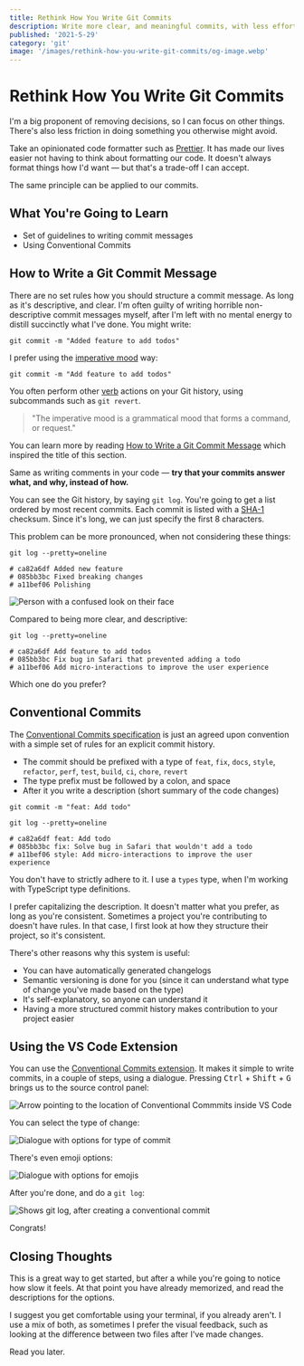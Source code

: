 ```yaml
---
title: Rethink How You Write Git Commits
description: Write more clear, and meaningful commits, with less effort
published: '2021-5-29'
category: 'git'
image: '/images/rethink-how-you-write-git-commits/og-image.webp'
---
```


# Rethink How You Write Git Commits

I'm a big proponent of removing decisions, so I can focus on other things. There's also less friction in doing something you otherwise might avoid.

Take an opinionated code formatter such as [Prettier](https://prettier.io/). It has made our lives easier not having to think about formatting our code. It doesn't always format things how I'd want — but that's a trade-off I can accept.

The same principle can be applied to our commits.

## What You're Going to Learn

- Set of guidelines to writing commit messages
- Using Conventional Commits

## How to Write a Git Commit Message

There are no set rules how you should structure a commit message. As long as it's descriptive, and clear. I'm often guilty of writing horrible non-descriptive commit messages myself, after I'm left with no mental energy to distill succinctly what I've done. You might write:

```shell:terminal
git commit -m "Added feature to add todos"
```

I prefer using the [imperative mood](https://en.wikipedia.org/wiki/Imperative_mood) way:

```shell:terminal
git commit -m "Add feature to add todos"
```

You often perform other [verb](https://en.wikipedia.org/wiki/Verb) actions on your Git history, using subcommands such as `git revert`.

> "The imperative mood is a grammatical mood that forms a command, or request."

You can learn more by reading [How to Write a Git Commit Message](https://chris.beams.io/posts/git-commit/) which inspired the title of this section.

Same as writing comments in your code — **try that your commits answer what, and why, instead of how.**

You can see the Git history, by saying `git log`. You're going to get a list ordered by most recent commits. Each commit is listed with a [SHA-1](https://en.wikipedia.org/wiki/SHA-1) checksum. Since it's long, we can just specify the first 8 characters.

This problem can be more pronounced, when not considering these things:

```shell:terminal
git log --pretty=oneline

# ca82a6df Added new feature
# 085bb3bc Fixed breaking changes
# a11bef06 Polishing
```

<Image
  height={247}
  width={270}
  src="/images/rethink-how-you-write-git-commits/confused.webp"
  alt="Person with a confused look on their face"
  inline={true}
/>

Compared to being more clear, and descriptive:

```shell:terminal
git log --pretty=oneline

# ca82a6df Add feature to add todos
# 085bb3bc Fix bug in Safari that prevented adding a todo
# a11bef06 Add micro-interactions to improve the user experience
```

Which one do you prefer?

## Conventional Commits

The [Conventional Commits specification](https://www.conventionalcommits.org/en/v1.0.0/) is just an agreed upon convention with a simple set of rules for an explicit commit history.

- The commit should be prefixed with a type of `feat`, `fix`, `docs`, `style`, `refactor`, `perf`, `test`, `build`, `ci`, `chore`, `revert`
- The type prefix must be followed by a colon, and space
- After it you write a description (short summary of the code changes)

```shell:terminal
git commit -m "feat: Add todo"
```

```shell:terminal
git log --pretty=oneline

# ca82a6df feat: Add todo
# 085bb3bc fix: Solve bug in Safari that wouldn't add a todo
# a11bef06 style: Add micro-interactions to improve the user experience
```

You don't have to strictly adhere to it. I use a `types` type, when I'm working with TypeScript type definitions.

I prefer capitalizing the description. It doesn't matter what you prefer, as long as you're consistent. Sometimes a project you're contributing to doesn't have rules. In that case, I first look at how they structure their project, so it's consistent.

There's other reasons why this system is useful:

- You can have automatically generated changelogs
- Semantic versioning is done for you (since it can understand what type of change you've made based on the type)
- It's self-explanatory, so anyone can understand it
- Having a more structured commit history makes contribution to your project easier

## Using the VS Code Extension

You can use the [Conventional Commits extension](https://marketplace.visualstudio.com/items?itemName=vivaxy.vscode-conventional-commits). It makes it simple to write commits, in a couple of steps, using a dialogue. Pressing <kbd>Ctrl</kbd> + <kbd>Shift</kbd> + <kbd>G</kbd> brings us to the source control panel:

<Image
  height={163}
  width={368}
  src="/images/rethink-how-you-write-git-commits/git.png"
  alt="Arrow pointing to the location of Conventional Commmits inside VS Code"
  inline={true}
/>

You can select the type of change:

<Image
  height={388}
  width={678}
  src="/images/rethink-how-you-write-git-commits/options.png"
  alt="Dialogue with options for type of commit"
/>

There's even emoji options:

<Image
  height={389}
  width={686}
  src="/images/rethink-how-you-write-git-commits/gitmoji.png"
  alt="Dialogue with options for emojis"
/>

After you're done, and do a `git log`:

<Image
  height={188}
  width={678}
  src="/images/rethink-how-you-write-git-commits/commit.png"
  alt="Shows git log, after creating a conventional commit"
/>

Congrats!

## Closing Thoughts

This is a great way to get started, but after a while you're going to notice how slow it feels. At that point you have already memorized, and read the descriptions for the options.

I suggest you get comfortable using your terminal, if you already aren't. I use a mix of both, as sometimes I prefer the visual feedback, such as looking at the difference between two files after I've made changes.

Read you later.
